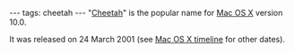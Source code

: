 ---
tags: cheetah
---
"[[Cheetah]]" is the popular name for [[Mac OS X]] version 10.0.

It was released on 24 March 2001 (see [[Mac OS X timeline]] for other dates).
